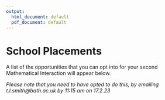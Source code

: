 ```yaml
---
output:
  html_document: default
  pdf_document: default
---
```

# School Placements{-}

A list of the opportunities that you can opt into for your second Mathematical Interaction will appear below.


*Please note that you need to have opted to do this, by emailing t.l.smith@bath.ac.uk by 11:15 am on 17.2.23*
<!-- 
::: {.information data-latex=""}

**Oldfield School $i^2$ club**

**Date:** ?.

**Time:** ?.

**Location:** [Oldfield School](http://www.oldfieldschool.com/)

**Age range:** Year 9, ages 13-14.

**Numbers expected:** 10.

**Ability expected:** Mixed, This is a voluntary club so anyone can attend, however usually this is a club that high attaining pupils attend.

**Type of placement** $i^2$ is a voluntary enrichment club for interested students at a fully comprehensive, mixed sex school.

**Notes:** You need be able to make your own way to the venue.
:::

$~$

::: {.information data-latex=""}

**Oldfield School enrichment lesson.**

**Date:** ?.

**Time:** ?.

**Location:** [Oldfield School](http://www.oldfieldschool.com/)

**Age range:** Year 7, ages 11-12.

**Numbers expected:** 30.

**Ability expected:** This is a mixed ability class.

**Type of placement** This is an opportunity to take a one off lesson to a group of mixed ability students in a fully comprehensive, mixed sex school.

**Notes:** You need be able to make your own way to the venue.

:::
 -->